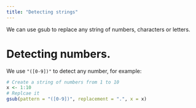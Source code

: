 ```yaml
---
title: "Detecting strings"
---
```


We can use gsub to replace any string of numbers, characters or letters.

# Detecting numbers.

We use `"([0-9])"` to detect any number, for example:

```r
# Create a string of numbers from 1 to 10
x <- 1:10
# Replcae it
gsub(pattern = "([0-9])", replacement = ".", x = x)
```

